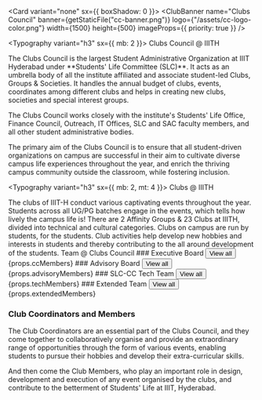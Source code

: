 



<Card variant="none" sx={{ boxShadow: 0 }}>
  <ClubBanner
    name="Clubs Council"
    banner={getStaticFile("cc-banner.png")}
    logo={"/assets/cc-logo-color.png"}
    width={1500}
    height={500}
    imageProps={{ priority: true }}
  />
</Card>

<Typography variant="h3" sx={{ mb: 2 }}>
  Clubs Council @ IIITH
</Typography>

<Typography variant="body">
The Clubs Council is the largest Student Administrative Organization at
IIIT Hyderabad under **Students' Life Committee (SLC)**. 
It acts as an umbrella body of all the institute affiliated and associate student-led Clubs, Groups & Societies.
It handles the annual budget of clubs, events, coordinates among different clubs and helps in creating new clubs, societies and special interest groups.

The Clubs Council works closely with the institute's Students' Life Office, Finance Council, Outreach, IT Offices, SLC and SAC faculty members, and all other student administrative bodies.

The primary aim of the Clubs Council is to ensure that all student-driven organizations on campus are successful in their aim to cultivate diverse campus life experiences throughout the year, and enrich the thriving campus community outside the classroom, while fostering inclusion.

</Typography>

<Box my={3}>
  <Grid container spacing={2}>
    <Grid item xs={12} md={4}>
      <Statistic
        color="success"
        icon="groups-3-outline-rounded"
        total={23 + "+"}
        title="Student Constituent Groups"
        sx={{ height: 200, p: 3 }}
      />
    </Grid>
    <Grid item xs={12} md={4}>
      <Statistic
        color="error"
        icon="school-outline-rounded"
        total={70 + "+"}
        title="Student Coordinators"
        sx={{ height: 200, p: 3 }}
      />
    </Grid>
    <Grid item xs={12} md={4}>
      <Statistic
        color="primary"
        icon="map-outline-rounded"
        total={350 + "+"}
        title="Organizing Team Members"
        sx={{ height: 200, p: 3 }}
      />
    </Grid>
  </Grid>
</Box>

<Typography variant="h3" sx={{ mb: 2, mt: 4 }}>
  Clubs @ IIITH
</Typography>

<Typography variant="body">
  The clubs of IIIT-H conduct various captivating events throughout the year.
  Students across all UG/PG batches engage in the events, which tells how lively
  the campus life is! There are 2 Affinity Groups & 23 Clubs at IIITH, divided
  into technical and cultural categories.
  <Box my={2} />
  Clubs on campus are run by students, for the students. Club activities help
  develop new hobbies and interests in students and thereby contributing to the
  all around development of the students.
</Typography>

<Box my={3}>
  <Grid container spacing={2}>
    <Grid item xs={12} md={4}>
      <Statistic
        color="info"
        icon="component-exchange"
        total={8}
        title="Technical Clubs"
        sx={{ height: 200, p: 3 }}
      />
    </Grid>
    <Grid item xs={12} md={4}>
      <Statistic
        color="warning"
        icon="music-note-rounded"
        total={16}
        title="Cultural Clubs"
        sx={{ height: 200, p: 3 }}
      />
    </Grid>
    <Grid item xs={12} md={4}>
      <Statistic
        color="secondary"
        icon="psychology-rounded"
        total={2}
        title="Affinity Groups"
        sx={{ height: 200, p: 3 }}
      />
    </Grid>
  </Grid>
</Box>

<Typography variant="h3" mt={5}>
  Team @ Clubs Council
</Typography>

<Stack direction="row" mb={2}>
  ### Executive Board
  <Box sx={{ flexGrow: 1 }} />
  <Button
    variant="none"
    color="secondary"
    component={Link}
    href="/clubs-council/all-members"
  >
    <Typography variant="button" color="text.primary">
      View all
    </Typography>
    <Icon variant="chevron-right" />
  </Button>
</Stack>
{props.ccMembers}

<Stack direction="row" pt={2} mb={2} mt={3}>
  ### Advisory Board
  <Box sx={{ flexGrow: 1 }} />
  <Button
    variant="none"
    color="secondary"
    component={Link}
    href="/clubs-council/all-members"
  >
    <Typography variant="button" color="text.primary">
      View all
    </Typography>
    <Icon variant="chevron-right" />
  </Button>
</Stack>
{props.advisoryMembers}

<Stack direction="row" pt={2} mb={2} mt={3}>
  ### SLC-CC Tech Team
  <Box sx={{ flexGrow: 1 }} />
  <Button
    variant="none"
    color="secondary"
    component={Link}
    href="/tech-team/members"
  >
    <Typography variant="button" color="text.primary">
      View all
    </Typography>
    <Icon variant="chevron-right" />
  </Button>
</Stack>
{props.techMembers}

<Stack direction="row" pt={2} mb={2} mt={3}>
  ### Extended Team
  <Box sx={{ flexGrow: 1 }} />
  <Button
    variant="none"
    color="secondary"
    component={Link}
    href="/clubs-council/all-members"
  >
    <Typography variant="button" color="text.primary">
      View all
    </Typography>
    <Icon variant="chevron-right" />
  </Button>
</Stack>
{props.extendedMembers}

### Club Coordinators and Members

The Club Coordinators are an essential part of the Clubs Council, and they come together to collaboratively organise and provide an extraordinary range of opportunities through the form of various events, enabling students to pursue their hobbies and develop their extra-curricular skills.

And then come the Club Members, who play an important role in design, development and execution of any event organised by the clubs, and contribute to the betterment of Students' Life at IIIT, Hyderabad.
